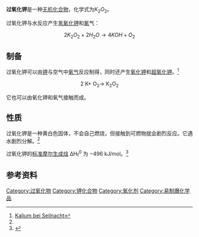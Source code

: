 {{Chembox
| verifiedrevid = 411123879
|   Name = 过氧化钾
|   ImageFile = K2O2-structure.jpg
|   ImageSize = 
|   ImageName = 
|   IUPACName = Potassium peroxide
|   OtherNames =
|Section1={{Chembox Identifiers
| CASNo_Ref = {{cascite|correct|CAS}}
| CASNo = 17014-71-0
| RTECS = 
| PubChem = 28202
| EINECS = 241-089-8
| SMILES = [O-][O-].[K+].[K+]
|  ChemSpiderID_Ref = {{chemspidercite|changed|chemspider}}
| ChemSpiderID = 26237
|  InChI = 1/2K.O2/c;;1-2/q2*+1;-2
|  InChIKey = XXQBEVHPUKOQEO-UHFFFAOYAV
|  StdInChI_Ref = {{stdinchicite|changed|chemspider}}
| StdInChI = 1S/2K.O2/c;;1-2/q2*+1;-2
|  StdInChIKey_Ref = {{stdinchicite|changed|chemspider}}
| StdInChIKey = XXQBEVHPUKOQEO-UHFFFAOYSA-N
  }}
|Section2 = {{Chembox Properties
|   Formula = K<sub>2</sub>O<sub>2</sub>
|   MolarMass = 110.196
|   Appearance = 白色至黄色无定形固体<ref name="GESTIS" />
|   Density = 2.14 g/cm<sup>3</sup><ref name="GESTIS">{{GESTIS|ZVG=500112|CAS=17014-71-0|Datum=3. Januar 2020}}</ref>
|   Solubility = 与水反应<ref name=hand>
{{cite book | last = Lide | first = David R. | year = 1998
 | title = Handbook of Chemistry and Physics
 | edition = 87 | publication-place = Boca Raton, FL | publisher = CRC Press
 | isbn = 0-8493-0594-2 | pages = 477; 520}}</ref><ref name="GESTIS" />
|   MeltingPt = 490°C（分解）<ref name="GESTIS" />
|   BoilingPt = 
  }}
| Section3 = {{Chembox Structure
|   CrystalStruct = [[正交晶系|正交晶系]]
|   SpaceGroup = Cmca, [[皮尔逊符号|oS16]]
| Coordination =
  }}
| Section4 = {{Chembox Thermochemistry
|   DeltaHf = -494.1 [[千焦每摩尔|kJ·mol<sup>-1</sup>]]
|   DeltaHc = 
|   Entropy = 102.1 J·mol<sup>-1</sup>·K<sup>-1</sup><ref name=hand/>
|   HeatCapacity = 
  }}
| Section7 = {{Chembox Hazards
|   NFPA-H = 3
|   NFPA-F = 0
|   NFPA-R = 1
|   NFPA-O = OX
|   EUClass = 
|   RPhrases = 
|   SPhrases = 
|   FlashPt = 
  }}
| Section8 = {{Chembox Related
|   OtherAnions = [[氧化钾|氧化钾]]<br />[[超氧化钾|超氧化钾]]<br />[[氯化钾|氯化钾]]
|   OtherCations = [[过氧化锂|过氧化锂]]<br />[[过氧化钠|过氧化钠]]
  }}
}}

'''过氧化钾'''是一种[[无机化合物|无机化合物]]，化学式为<math>K_{2}O_{2}</math>。

过氧化钾与水反应产生[[氢氧化钾|氢氧化钾]]和[[氧|氧]]气：

:<math>2 K_{2}O_{2} + 2 H_{2}O \rightarrow 4 KOH + O_{2}</math>

== 制备 ==
过氧化钾可以由[[钾|钾]]与空气中[[氧气|氧气]]反应制得，同时还产生[[氧化钾|氧化钾]]和[[超氧化钾|超氧化钾]]。<ref>[http://www.seilnacht.com/Lexikon/19Kalium.htm Kalium bei Seilnacht]</ref>

:<math>\mathrm{2\ K +\ O_2\longrightarrow\ K_2O_2}</math>

它也可以由氧化钾和氧气接触而成。

== 性质==
过氧化钾是一种黄白色固体，不会自己燃烧，但接触到可燃物就会剧烈反应。它遇水剧烈分解。<ref name="GESTIS" />

过氧化钾的[[标准摩尔生成焓|标准摩尔生成焓]] ΔH<sub>f</sub><sup>0</sup> 为 −496 kJ/mol。<ref name=wiberg1>{{Holleman-Wiberg|Auflage=101.|Startseite=1176}}</ref>

==参考资料==
{{reflist}}

{{钾化合物}}
{{多氧化物}}

{{DEFAULTSORT:Potassium Peroxide}}
[[Category:过氧化物|Category:过氧化物]]
[[Category:钾化合物|Category:钾化合物]]
[[Category:氧化剂|Category:氧化剂]]
[[Category:易制爆化学品|Category:易制爆化学品]]

{{inorganic-compound-stub}}